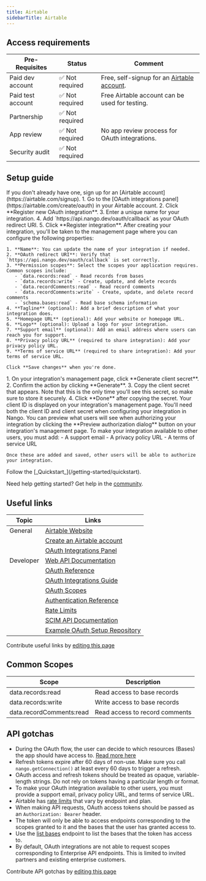 ```yaml
---
title: Airtable
sidebarTitle: Airtable
---
```



<Overview />
<PreBuiltTooling />
<PreBuiltUseCases />

## Access requirements
| Pre-Requisites | Status | Comment|
| - | - | - |
| Paid dev account | ✅ Not required | Free, self-signup for an [Airtable account](https://airtable.com/signup). |
| Paid test account | ✅ Not required | Free Airtable account can be used for testing. |
| Partnership | ✅ Not required | |
| App review | ✅ Not required | No app review process for OAuth integrations. |
| Security audit | ✅ Not required | |


## Setup guide

<Steps>
  <Step title="Create an Airtable account">
    If you don't already have one, sign up for an [Airtable account](https://airtable.com/signup).
  </Step>
  <Step title="Register a new OAuth integration">
    1. Go to the [OAuth integrations panel](https://airtable.com/create/oauth) in your Airtable account.
    2. Click **Register new OAuth integration**.
    3. Enter a unique name for your integration.
    4. Add `https://api.nango.dev/oauth/callback` as your OAuth redirect URI.
    5. Click **Register integration**.
  </Step>
  <Step title="Configure your OAuth integration">
    After creating your integration, you'll be taken to the management page where you can configure the following properties:
    
    1. **Name**: You can update the name of your integration if needed.
    2. **OAuth redirect URI**: Verify that `https://api.nango.dev/oauth/callback` is set correctly.
    3. **Permission scopes**: Select the scopes your application requires. Common scopes include:
       - `data.records:read` - Read records from bases
       - `data.records:write` - Create, update, and delete records
       - `data.recordComments:read` - Read record comments
       - `data.recordComments:write` - Create, update, and delete record comments
       - `schema.bases:read` - Read base schema information
    4. **Tagline** (optional): Add a brief description of what your integration does.
    5. **Homepage URL** (optional): Add your website or homepage URL.
    6. **Logo** (optional): Upload a logo for your integration.
    7. **Support email** (optional): Add an email address where users can reach you for support.
    8. **Privacy policy URL** (required to share integration): Add your privacy policy URL.
    9. **Terms of service URL** (required to share integration): Add your terms of service URL.
    
    Click **Save changes** when you're done.
  </Step>
  <Step title="Generate a client secret">
    1. On your integration's management page, click **Generate client secret**.
    2. Confirm the action by clicking **Generate**.
    3. Copy the client secret that appears. Note that this is the only time you'll see this secret, so make sure to store it securely.
    4. Click **Done** after copying the secret.
  </Step>
  <Step title="Obtain your client ID">
    Your client ID is displayed on your integration's management page. You'll need both the client ID and client secret when configuring your integration in Nango.
  </Step>
  <Step title="Preview the user authorization dialog">
    You can preview what users will see when authorizing your integration by clicking the **Preview authorization dialog** button on your integration's management page.
  </Step>
  <Step title="Make your integration available to users">
    To make your integration available to other users, you must add:
    - A support email
    - A privacy policy URL
    - A terms of service URL
    
    Once these are added and saved, other users will be able to authorize your integration.
  </Step>
  <Step title="Next">
    Follow the [_Quickstart_](/getting-started/quickstart).
  </Step>
</Steps>

<Tip>Need help getting started? Get help in the [community](https://nango.dev/slack).</Tip>


## Useful links

| Topic | Links | 
| - | - | 
| General | [Airtable Website](https://airtable.com/) |
| | [Create an Airtable account](https://airtable.com/signup) |
| | [OAuth Integrations Panel](https://airtable.com/create/oauth) |
| Developer | [Web API Documentation](https://airtable.com/developers/web/api/introduction) |
| | [OAuth Reference](https://airtable.com/developers/web/api/oauth-reference) |
| | [OAuth Integrations Guide](https://airtable.com/developers/web/guides/oauth-integrations) |
| | [OAuth Scopes](https://airtable.com/developers/web/api/scopes) |
| | [Authentication Reference](https://airtable.com/developers/web/api/authentication) |
| | [Rate Limits](https://airtable.com/developers/web/api/rate-limits) |
| | [SCIM API Documentation](https://airtable.com/developers/web/api/scim-overview) |
| | [Example OAuth Setup Repository](https://github.com/Airtable/oauth-example) |

<Note>Contribute useful links by [editing this page](https://github.com/nangohq/nango/tree/master/docs-v2/integrations/all/airtable.mdx)</Note>

## Common Scopes

| Scope | Description |
| ----- | ----------- |
| data.records:read | Read access to base records |
| data.records:write | Write access to base records |
| data.recordComments:read | Read access to record comments |


## API gotchas

-   During the OAuth flow, the user can decide to which resources (Bases) the app should have access to. [Read more here](https://airtable.com/developers/web/api/oauth-reference#resources)
-   Refresh tokens expire after 60 days of non-use. Make sure you call `nango.getConnection()` at least every 60 days to trigger a refresh.
-   OAuth access and refresh tokens should be treated as opaque, variable-length strings. Do not rely on tokens having a particular length or format.
-   To make your OAuth integration available to other users, you must provide a support email, privacy policy URL, and terms of service URL.
-   Airtable has [rate limits](https://airtable.com/developers/web/api/rate-limits) that vary by endpoint and plan.
-   When making API requests, OAuth access tokens should be passed as an `Authorization: Bearer` header.
-   The token will only be able to access endpoints corresponding to the scopes granted to it and the bases that the user has granted access to.
-   Use the [list bases](https://airtable.com/developers/web/api/user-listBases) endpoint to list the bases that the token has access to.
-   By default, OAuth integrations are not able to request scopes corresponding to Enterprise API endpoints. This is limited to invited partners and existing enterprise customers.

<Note>Contribute API gotchas by [editing this page](https://github.com/nangohq/nango/tree/master/docs-v2/integrations/all/airtable.mdx)</Note>
